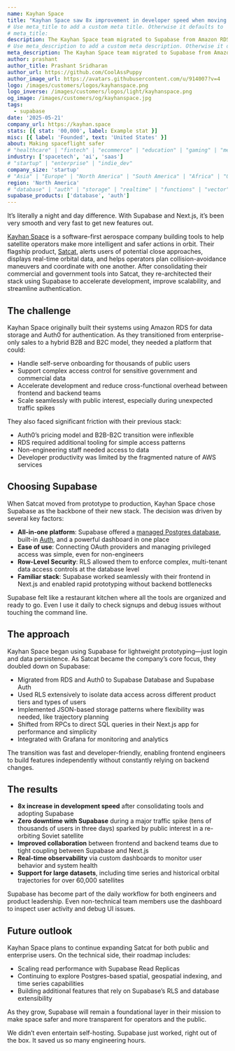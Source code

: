 ```yaml
---
name: Kayhan Space
title: "Kayhan Space saw 8x improvement in developer speed when moving to Supabase"
# Use meta_title to add a custom meta title. Otherwise it defaults to '{name} | Supabase Customer Stories':
# meta_title:
description: The Kayhan Space team migrated to Supabase from Amazon RDS and Auth0 to simplify infrastructure and unlock developer velocity.
# Use meta_description to add a custom meta description. Otherwise it defaults to {description}:
meta_description: The Kayhan Space team migrated to Supabase from Amazon RDS and Auth0 to simplify infrastructure and unlock developer velocity.
author: prashant
author_title: Prashant Sridharan
author_url: https://github.com/CoolAssPuppy
author_image_url: https://avatars.githubusercontent.com/u/914007?v=4
logo: /images/customers/logos/kayhanspace.png
logo_inverse: /images/customers/logos/light/kayhanspace.png
og_image: /images/customers/og/kayhanspace.jpg
tags:
  - supabase
date: '2025-05-21'
company_url: https://kayhan.space
stats: [{ stat: '00,000', label: Example stat }]
misc: [{ label: 'Founded', text: 'United States' }]
about: Making spaceflight safer
# "healthcare" | "fintech" | "ecommerce" | "education" | "gaming" | "media" | "real-estate" | "saas" | "social" | "analytics" | "ai" | "developer-tools"
industry: ['spacetech', 'ai', 'saas']
# "startup" | "enterprise" | "indie_dev"
company_size: 'startup'
# "Asia" | "Europe" | "North America" | "South America" | "Africa" | "Oceania"
region: 'North America'
# "database" | "auth" | "storage" | "realtime" | "functions" | "vector"
supabase_products: ['database', 'auth']
---
```


<Quote img="hyun-kayhanspace.png" caption="Hyun S., Chief Product Officer, Kayhan Space">
It’s literally a night and day difference. With Supabase and Next.js, it’s been very smooth and very fast to get new features out.
</Quote>

[Kayhan Space](https://kayhan.space) is a software-first aerospace company building tools to help satellite operators make more intelligent and safer actions in orbit. Their flagship product, [Satcat](https://www.satcat.com), alerts users of potential close approaches, displays real-time orbital data, and helps operators plan collision-avoidance maneuvers and coordinate with one another. After consolidating their commercial and government tools into Satcat, they re-architected their stack using Supabase to accelerate development, improve scalability, and streamline authentication.

## The challenge

Kayhan Space originally built their systems using Amazon RDS for data storage and Auth0 for authentication. As they transitioned from enterprise-only sales to a hybrid B2B and B2C model, they needed a platform that could:

- Handle self-serve onboarding for thousands of public users
- Support complex access control for sensitive government and commercial data
- Accelerate development and reduce cross-functional overhead between frontend and backend teams
- Scale seamlessly with public interest, especially during unexpected traffic spikes

They also faced significant friction with their previous stack:

- Auth0’s pricing model and B2B-B2C transition were inflexible
- RDS required additional tooling for simple access patterns
- Non-engineering staff needed access to data
- Developer productivity was limited by the fragmented nature of AWS services

## Choosing Supabase

When Satcat moved from prototype to production, Kayhan Space chose Supabase as the backbone of their new stack. The decision was driven by several key factors:

- **All-in-one platform**: Supabase offered a [managed Postgres database](/database), built-in [Auth](/auth), and a powerful dashboard in one place
- **Ease of use**: Connecting OAuth providers and managing privileged access was simple, even for non-engineers
- **Row-Level Security**: RLS allowed them to enforce complex, multi-tenant data access controls at the database level
- **Familiar stack**: Supabase worked seamlessly with their frontend in Next.js and enabled rapid prototyping without backend bottlenecks

<Quote img="hyun-kayhanspace.png" caption="Hyun S., Chief Product Officer, Kayhan Space">
Supabase felt like a restaurant kitchen where all the tools are organized and ready to go. Even I use it daily to check signups and debug issues without touching the command line.
</Quote>

## The approach

Kayhan Space began using Supabase for lightweight prototyping—just login and data persistence. As Satcat became the company’s core focus, they doubled down on Supabase:

- Migrated from RDS and Auth0 to Supabase Database and Supabase Auth
- Used RLS extensively to isolate data access across different product tiers and types of users
- Implemented JSON-based storage patterns where flexibility was needed, like trajectory planning
- Shifted from RPCs to direct SQL queries in their Next.js app for performance and simplicity
- Integrated with Grafana for monitoring and analytics

The transition was fast and developer-friendly, enabling frontend engineers to build features independently without constantly relying on backend changes.

## The results

- **8x increase in development speed** after consolidating tools and adopting Supabase
- **Zero downtime with Supabase** during a major traffic spike (tens of thousands of users in three days) sparked by public interest in a re-orbiting Soviet satellite
- **Improved collaboration** between frontend and backend teams due to tight coupling between Supabase and Next.js
- **Real-time observability** via custom dashboards to monitor user behavior and system health
- **Support for large datasets**, including time series and historical orbital trajectories for over 60,000 satellites

Supabase has become part of the daily workflow for both engineers and product leadership. Even non-technical team members use the dashboard to inspect user activity and debug UI issues.

## Future outlook

Kayhan Space plans to continue expanding Satcat for both public and enterprise users. On the technical side, their roadmap includes:

- Scaling read performance with Supabase Read Replicas
- Continuing to explore Postgres-based spatial, geospatial indexing, and time series capabilities
- Building additional features that rely on Supabase’s RLS and database extensibility

As they grow, Supabase will remain a foundational layer in their mission to make space safer and more transparent for operators and the public.

<Quote img="hyun-kayhanspace.png" caption="Hyun S., Chief Product Officer, Kayhan Space">
We didn’t even entertain self-hosting. Supabase just worked, right out of the box. It saved us so many engineering hours.
</Quote>